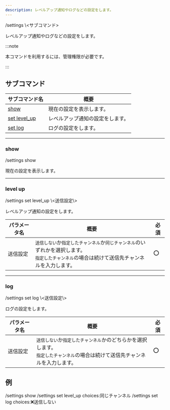 ```yaml
---
description: レベルアップ通知やログなどの設定をします。
---
```


<DiscordMessages>
    <DiscordMessage>/settings \<サブコマンド></DiscordMessage>
</DiscordMessages>
<br/>

レベルアップ通知やログなどの設定をします。

:::note

本コマンドを利用するには、管理権限が必要です。

:::

## サブコマンド
| サブコマンド名                   | 概要               |
|---------------------------|------------------|
| [show](#show)             | 現在の設定を表示します。     |
| [set level_up](#level-up) | レベルアップ通知の設定をします。 |
| [set log](#log)           | ログの設定をします。       |

---

### show
<DiscordMessages>
    <DiscordMessage>/settings show</DiscordMessage>
</DiscordMessages>
<br/>

現在の設定を表示します。

---

### level up
<DiscordMessages>
    <DiscordMessage>/settings set level_up \<送信設定\></DiscordMessage>
</DiscordMessages>
<br/>

レベルアップ通知の設定をします。

| パラメータ名 | 概要                                                                              | 必須  |
|--------|---------------------------------------------------------------------------------|-----|
| 送信設定   | `送信しない`か`指定したチャンネル`か`同じチャンネル`のいずれかを選択します。<br/>`指定したチャンネル`の場合は続けて送信先チャンネルを入力します。 | :o: |

---

### log
<DiscordMessages>
    <DiscordMessage>/settings set log \<送信設定\></DiscordMessage>
</DiscordMessages>
<br/>

ログの設定をします。

| パラメータ名 | 概要                                                                     | 必須  |
|--------|------------------------------------------------------------------------|-----|
| 送信設定   | `送信しない`か`指定したチャンネル`かのどちらかを選択します。<br/>`指定したチャンネル`の場合は続けて送信先チャンネルを入力します。 | :o: |

## 例
<DiscordMessages compactMode>
    <DiscordMessage>/settings show</DiscordMessage>
    <DiscordMessage>/settings set level_up choices:同じチャンネル</DiscordMessage>
    <DiscordMessage>/settings set log choices:❌送信しない</DiscordMessage>
</DiscordMessages>